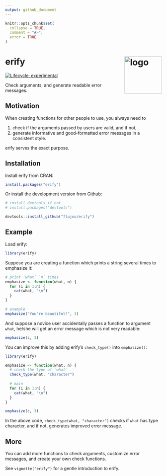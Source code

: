 ```yaml
---
output: github_document
---
```


```r
knitr::opts_chunk$set(
  collapse = TRUE,
  comment = "#>",
  error = TRUE
)
```

# erify <img src="man/figures/logo.png" align="right" alt="logo" width="120"/>

<!-- badges: start -->
[![Lifecycle: experimental](https://img.shields.io/badge/lifecycle-experimental-orange.svg)](https://lifecycle.r-lib.org/articles/stages.html#experimental)
<!-- badges: end -->

Check arguments, and generate readable error messages.


## Motivation

When creating functions for other people to use, you always need to

1. check if the arguments passed by users are valid, and if not,
2. generate informative and good-formatted error messages in a consistent
style.

erify serves the exact purpose.


## Installation

Install erify from CRAN:

``` r
install.packages("erify")
```

Or install the development version from Github:

``` r
# install devtools if not
# install.packages("devtools")

devtools::install_github("flujoo/erify")
```


## Example

Load erify:

```r
library(erify)
```

Suppose you are creating a function which prints a string several times
to emphasize it:

```r
# print `what` `n` times
emphasize <- function(what, n) {
  for (i in 1:n) {
    cat(what, "\n")
  }
}

# example
emphasize("You're beautiful!", 3)
```

And suppose a novice user accidentally passes a function to argument `what`,
he/she will get an error message which is not very readable:

```r
emphasize(c, 3)
```

You can improve this by adding erify's `check_type()` into `emphasize()`:

```r
library(erify)

emphasize <- function(what, n) {
  # check the type of `what`
  check_type(what, "character")
  
  # main
  for (i in 1:n) {
    cat(what, "\n")
  }
}

emphasize(c, 3)
```

In the above code, `check_type(what, "character")` checks if `what` has type
character, and if not, generates improved error message.


## More

You can add more functions to check arguments, customize error messages,
and create your own check functions.

See `vignette("erify")` for a gentle introduction to erify.
